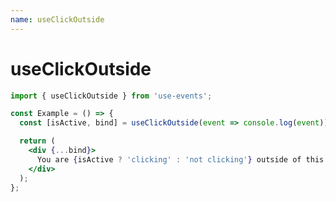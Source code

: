 ```yaml
---
name: useClickOutside
---
```



# useClickOutside

```js
import { useClickOutside } from 'use-events';
```

```jsx
const Example = () => {
  const [isActive, bind] = useClickOutside(event => console.log(event));

  return (
    <div {...bind}>
      You are {isActive ? 'clicking' : 'not clicking'} outside of this div
    </div>
  );
};
```

<UseClickOutsideExample />
